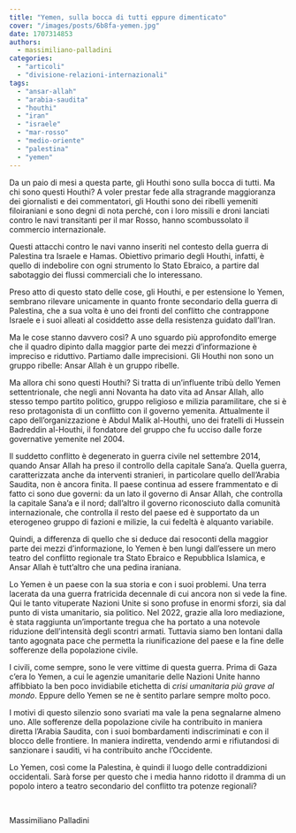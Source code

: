 ```yaml
---
title: "Yemen, sulla bocca di tutti eppure dimenticato"
cover: "/images/posts/6b8fa-yemen.jpg"
date: 1707314853
authors:
  - massimiliano-palladini
categories: 
  - "articoli"
  - "divisione-relazioni-internazionali"
tags: 
  - "ansar-allah"
  - "arabia-saudita"
  - "houthi"
  - "iran"
  - "israele"
  - "mar-rosso"
  - "medio-oriente"
  - "palestina"
  - "yemen"
---
```


Da un paio di mesi a questa parte, gli Houthi sono sulla bocca di tutti. Ma chi sono questi Houthi? A voler prestar fede alla stragrande maggioranza dei giornalisti e dei commentatori, gli Houthi sono dei ribelli yemeniti filoiraniani e sono degni di nota perché, con i loro missili e droni lanciati contro le navi transitanti per il mar Rosso, hanno scombussolato il commercio internazionale.

Questi attacchi contro le navi vanno inseriti nel contesto della guerra di Palestina tra Israele e Hamas. Obiettivo primario degli Houthi, infatti, è quello di indebolire con ogni strumento lo Stato Ebraico, a partire dal sabotaggio dei flussi commerciali che lo interessano.

Preso atto di questo stato delle cose, gli Houthi, e per estensione lo Yemen, sembrano rilevare unicamente in quanto fronte secondario della guerra di Palestina, che a sua volta è uno dei fronti del conflitto che contrappone Israele e i suoi alleati al cosiddetto asse della resistenza guidato dall’Iran.

Ma le cose stanno davvero così? A uno sguardo più approfondito emerge che il quadro dipinto dalla maggior parte dei mezzi d’informazione è impreciso e riduttivo. Partiamo dalle imprecisioni. Gli Houthi non sono un gruppo ribelle: Ansar Allah è un gruppo ribelle.

Ma allora chi sono questi Houthi? Si tratta di un’influente tribù dello Yemen settentrionale, che negli anni Novanta ha dato vita ad Ansar Allah, allo stesso tempo partito politico, gruppo religioso e milizia paramilitare, che si è reso protagonista di un conflitto con il governo yemenita. Attualmente il capo dell’organizzazione è Abdul Malik al-Houthi, uno dei fratelli di Hussein Badreddin al-Houthi, il fondatore del gruppo che fu ucciso dalle forze governative yemenite nel 2004.

Il suddetto conflitto è degenerato in guerra civile nel settembre 2014, quando Ansar Allah ha preso il controllo della capitale Sana’a. Quella guerra, caratterizzata anche da interventi stranieri, in particolare quello dell’Arabia Saudita, non è ancora finita. Il paese continua ad essere frammentato e di fatto ci sono due governi: da un lato il governo di Ansar Allah, che controlla la capitale Sana’a e il nord; dall’altro il governo riconosciuto dalla comunità internazionale, che controlla il resto del paese ed è supportato da un eterogeneo gruppo di fazioni e milizie, la cui fedeltà è alquanto variabile.

Quindi, a differenza di quello che si deduce dai resoconti della maggior parte dei mezzi d’informazione, lo Yemen è ben lungi dall’essere un mero teatro del conflitto regionale tra Stato Ebraico e Repubblica Islamica, e Ansar Allah è tutt’altro che una pedina iraniana.

Lo Yemen è un paese con la sua storia e con i suoi problemi. Una terra lacerata da una guerra fratricida decennale di cui ancora non si vede la fine. Qui le tanto vituperate Nazioni Unite si sono profuse in enormi sforzi, sia dal punto di vista umanitario, sia politico. Nel 2022, grazie alla loro mediazione, è stata raggiunta un’importante tregua che ha portato a una notevole riduzione dell’intensità degli scontri armati. Tuttavia siamo ben lontani dalla tanto agognata pace che permetta la riunificazione del paese e la fine delle sofferenze della popolazione civile.

I civili, come sempre, sono le vere vittime di questa guerra. Prima di Gaza c’era lo Yemen, a cui le agenzie umanitarie delle Nazioni Unite hanno affibbiato la ben poco invidiabile etichetta di _crisi umanitaria più grave al mondo_. Eppure dello Yemen se ne è sentito parlare sempre molto poco.

I motivi di questo silenzio sono svariati ma vale la pena segnalarne almeno uno. Alle sofferenze della popolazione civile ha contribuito in maniera diretta l’Arabia Saudita, con i suoi bombardamenti indiscriminati e con il blocco delle frontiere. In maniera indiretta, vendendo armi e rifiutandosi di sanzionare i sauditi, vi ha contribuito anche l’Occidente.

Lo Yemen, così come la Palestina, è quindi il luogo delle contraddizioni occidentali. Sarà forse per questo che i media hanno ridotto il dramma di un popolo intero a teatro secondario del conflitto tra potenze regionali?

 

Massimiliano Palladini
